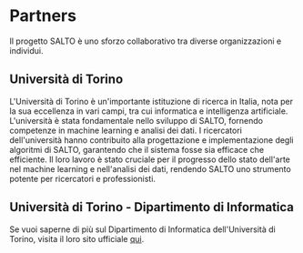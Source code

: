 # Partners

Il progetto SALTO è uno sforzo collaborativo tra diverse organizzazioni e individui.

## Università di Torino

L'Università di Torino è un'importante istituzione di ricerca in Italia, nota per la sua eccellenza in vari campi, tra cui informatica e intelligenza artificiale. L'università è stata fondamentale nello sviluppo di SALTO, fornendo competenze in machine learning e analisi dei dati. I ricercatori dell'università hanno contribuito alla progettazione e implementazione degli algoritmi di SALTO, garantendo che il sistema fosse sia efficace che efficiente. Il loro lavoro è stato cruciale per il progresso dello stato dell'arte nel machine learning e nell'analisi dei dati, rendendo SALTO uno strumento potente per ricercatori e professionisti.
## Università di Torino - Dipartimento di Informatica

Se vuoi saperne di più sul Dipartimento di Informatica dell'Università di Torino, visita il loro sito ufficiale [qui](https://www.di.unito.it/).
